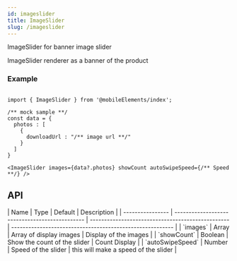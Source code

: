 ```yaml
---
id: imageslider
title: ImageSlider
slug: /imageslider
---
```


ImageSlider for banner image slider

ImageSlider renderer as a banner of the product

### Example 

```tsx

import { ImageSlider } from '@mobileElements/index';

/** mock sample **/
const data = {
  photos : [
    {
      downloadUrl : "/** image url **/"
    }
  ]
}

<ImageSlider images={data?.photos} showCount autoSwipeSpeed={/** Speed **/} />

```

## API 

<div class='table-responsive'>
| Name             | Type                                           | Default                                           | Description                                               |
| ---------------- | ---------------------------------------------- | ------------------------------------------------- | --------------------------------------------------------- |
| `images`         |  Array                                         |   Array of display images                         | Display of the images                                     |
| `showCount`      |  Boolean                                       |   Show the count of the slider                    | Count Display                                             |      
| `autoSwipeSpeed` |  Number                                        |   Speed of the slider                             | this will make a speed of the slider                      |      
</div>




